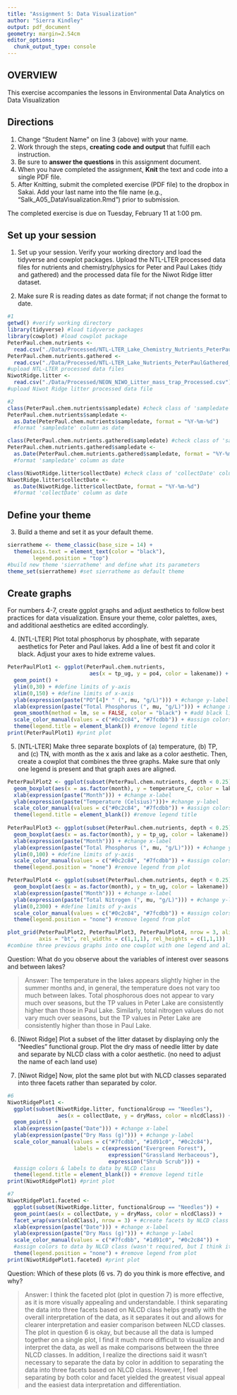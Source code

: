 ```yaml
---
title: "Assignment 5: Data Visualization"
author: "Sierra Kindley"
output: pdf_document
geometry: margin=2.54cm
editor_options: 
  chunk_output_type: console
---
```


## OVERVIEW

This exercise accompanies the lessons in Environmental Data Analytics on Data Visualization 

## Directions
1. Change "Student Name" on line 3 (above) with your name.
3. Work through the steps, **creating code and output** that fulfill each instruction.
4. Be sure to **answer the questions** in this assignment document.
6. When you have completed the assignment, **Knit** the text and code into a single PDF file.
8. After Knitting, submit the completed exercise (PDF file) to the dropbox in Sakai. Add your last name into the file name (e.g., "Salk_A05_DataVisualization.Rmd") prior to submission.

The completed exercise is due on Tuesday, February 11 at 1:00 pm.



## Set up your session 
1. Set up your session. Verify your working directory and load the tidyverse and cowplot packages. Upload the NTL-LTER processed data files for nutrients and chemistry/physics for Peter and Paul Lakes (tidy and gathered) and the processed data file for the Niwot Ridge litter dataset. 

2. Make sure R is reading dates as date format; if not change the format to date.

```r
#1
getwd() #verify working directory
library(tidyverse) #load tidyverse packages
library(cowplot) #load cowplot package
PeterPaul.chem.nutrients <- 
  read.csv("./Data/Processed/NTL-LTER_Lake_Chemistry_Nutrients_PeterPaul_Processed.csv")
PeterPaul.chem.nutrients.gathered <- 
  read.csv("./Data/Processed/NTL-LTER_Lake_Nutrients_PeterPaulGathered_Processed.csv")
#upload NTL-LTER processed data files 
NiwotRidge.litter <- 
  read.csv("./Data/Processed/NEON_NIWO_Litter_mass_trap_Processed.csv")
#upload Niwot Ridge litter processed data file

#2
class(PeterPaul.chem.nutrients$sampledate) #check class of 'sampledate' column
PeterPaul.chem.nutrients$sampledate <- 
  as.Date(PeterPaul.chem.nutrients$sampledate, format = "%Y-%m-%d") 
  #format 'sampledate' column as date

class(PeterPaul.chem.nutrients.gathered$sampledate) #check class of 'sampledate' column
PeterPaul.chem.nutrients.gathered$sampledate <- 
  as.Date(PeterPaul.chem.nutrients.gathered$sampledate, format = "%Y-%m-%d") 
  #format 'sampledate' column as date

class(NiwotRidge.litter$collectDate) #check class of 'collectDate' column
NiwotRidge.litter$collectDate <- 
  as.Date(NiwotRidge.litter$collectDate, format = "%Y-%m-%d") 
  #format 'collectDate' column as date

```
## Define your theme
3. Build a theme and set it as your default theme.

```r

sierratheme <- theme_classic(base_size = 14) +
  theme(axis.text = element_text(color = "black"), 
        legend.position = "top")
#build new theme 'sierratheme' and define what its parameters
theme_set(sierratheme) #set sierratheme as default theme

```

## Create graphs
For numbers 4-7, create ggplot graphs and adjust aesthetics to follow best practices for data visualization. Ensure your theme, color palettes, axes, and additional aesthetics are edited accordingly.

4. [NTL-LTER] Plot total phosphorus by phosphate, with separate aesthetics for Peter and Paul lakes. Add a line of best fit and color it black. Adjust your axes to hide extreme values.

```r

PeterPaulPlot1 <- ggplot(PeterPaul.chem.nutrients, 
                          aes(x = tp_ug, y = po4, color = lakename)) +
  geom_point() +
  ylim(0,30) + #define limits of y-axis
  xlim(0,150) + #define limits of x-axis
  ylab(expression(paste("PO"[4]* " (", mu, "g/L)"))) + #change y-label
  xlab(expression(paste("Total Phosphorus (", mu, "g/L)"))) + #change x-label
  geom_smooth(method = lm, se = FALSE, color = "black") + #add black line of best fit 
  scale_color_manual(values = c("#0c2c84", "#7fcdbb")) + #assign colors to Peter & Paul Lakes
  theme(legend.title = element_blank()) #remove legend title
print(PeterPaulPlot1) #print plot 

```


5. [NTL-LTER] Make three separate boxplots of (a) temperature, (b) TP, and (c) TN, with month as the x axis and lake as a color aesthetic. Then, create a cowplot that combines the three graphs. Make sure that only one legend is present and that graph axes are aligned.

```r

PeterPaulPlot2 <- ggplot(subset(PeterPaul.chem.nutrients, depth < 0.25)) +
  geom_boxplot(aes(x = as.factor(month), y = temperature_C, color = lakename)) +
  xlab(expression(paste("Month"))) + #change x-label
  ylab(expression(paste("Temperature (Celsius)")))+ #change y-label
  scale_color_manual(values = c("#0c2c84", "#7fcdbb")) + #assign colors to Peter & Paul Lakes
  theme(legend.title = element_blank()) #remove legend title
  
PeterPaulPlot3 <- ggplot(subset(PeterPaul.chem.nutrients, depth < 0.25)) +
  geom_boxplot(aes(x = as.factor(month), y = tp_ug, color = lakename)) +
  xlab(expression(paste("Month"))) + #change x-label
  ylab(expression(paste("Total Phosphorus (", mu, "g/L)"))) + #change y-label
  ylim(0,100) + #define limits of y-axis
  scale_color_manual(values = c("#0c2c84", "#7fcdbb")) + #assign colors to Peter & Paul Lakes
  theme(legend.position = "none") #remove legend from plot

PeterPaulPlot4 <- ggplot(subset(PeterPaul.chem.nutrients, depth < 0.25)) + 
  geom_boxplot(aes(x = as.factor(month), y = tn_ug, color = lakename)) +
  xlab(expression(paste("Month"))) + #change x-label
  ylab(expression(paste("Total Nitrogen (", mu, "g/L)"))) + #change y-label
  ylim(0,2300) + #define limits of y-axis
  scale_color_manual(values = c("#0c2c84", "#7fcdbb")) + #assign colors to Peter & Paul Lakes
  theme(legend.position = "none") #remove legend from plot

plot_grid(PeterPaulPlot2, PeterPaulPlot3, PeterPaulPlot4, nrow = 3, align = 'h', 
          axis = "bt", rel_widths = c(1,1,1), rel_heights = c(1,1,1))
#combine three previous graphs into one cowplot with one legend and aligned axes

```

Question: What do you observe about the variables of interest over seasons and between lakes? 

> Answer: The temperature in the lakes appears slightly higher in the summer months and, in general, the temperature does not vary too much between lakes. Total phosphorous does not appear to vary much over seasons, but the TP values in Peter Lake are consistently higher than those in Paul Lake. Similarly, total nitrogen values do not vary much over seasons, but the TP values in Peter Lake are consistently higher than those in Paul Lake.

6. [Niwot Ridge] Plot a subset of the litter dataset by displaying only the "Needles" functional group. Plot the dry mass of needle litter by date and separate by NLCD class with a color aesthetic. (no need to adjust the name of each land use)

7. [Niwot Ridge] Now, plot the same plot but with NLCD classes separated into three facets rather than separated by color. 

```r
#6
NiwotRidgePlot1 <- 
  ggplot(subset(NiwotRidge.litter, functionalGroup == "Needles"),
                aes(x = collectDate, y = dryMass, color = nlcdClass)) +
  geom_point() +
  xlab(expression(paste("Date"))) + #change x-label
  ylab(expression(paste("Dry Mass (g)"))) + #change y-label
  scale_color_manual(values = c("#7fcdbb", "#1d91c0", "#0c2c84"), 
                     labels = c(expression("Evergreen Forest"), 
                                expression("Grassland Herbaceous"), 
                                expression("Shrub Scrub"))) + 
  #assign colors & labels to data by NLCD class 
  theme(legend.title = element_blank()) + #remove legend title
print(NiwotRidgePlot1) #print plot

#7
NiwotRidgePlot1.faceted <- 
  ggplot(subset(NiwotRidge.litter, functionalGroup == "Needles")) +
  geom_point(aes(x = collectDate, y = dryMass, color = nlcdClass)) +
  facet_wrap(vars(nlcdClass), nrow = 3) + #create facets by NLCD class
  xlab(expression(paste("Date"))) + #change x-label
  ylab(expression(paste("Dry Mass (g)"))) + #change y-label
  scale_color_manual(values = c("#7fcdbb", "#1d91c0", "#0c2c84")) +
  #assign colors to data by NLCD class (wasn't required, but I think it yields easier reading)
  theme(legend.position = "none") + #remove legend from plot
print(NiwotRidgePlot1.faceted) #print plot

```

Question: Which of these plots (6 vs. 7) do you think is more effective, and why? 

> Answer: I think the faceted plot (plot in question 7) is more effective, as it is more visually appealing and understandable. I think separating the data into three facets based on NLCD class helps greatly with the overall interpretation of the data, as it separates it out and allows for clearer interpretation and easier comparison between NLCD classes. The plot in question 6 is okay, but because all the data is lumped together on a single plot, I find it much more difficult to visualize and interpret the data, as well as make comparisons between the three NLCD classes. In addition, I realize the directions said it wasn't necessary to separate the data by color in addition to separating the data into three facets based on NLCD class. However, I feel separating by both color and facet yielded the greatest visual appeal and the easiest data interpretation and differentiation.